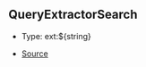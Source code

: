 ## QueryExtractorSearch

- Type: ext:\$\{string}

- [Source](https://github.com/Androz2091/discord-player/blob/451214b/packages/discord-player/src/types/types.ts#L214)